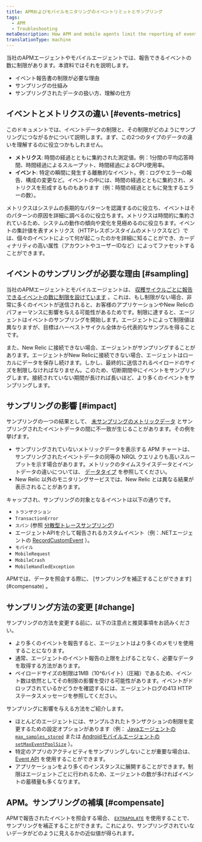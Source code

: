 ```yaml
---
title: APMおよびモバイルモニタリングのイベントリミットとサンプリング
tags:
  - APM
  - Troubleshooting
metaDescription: How APM and mobile agents limit the reporting of events and perform sampling when those limits are exceeded.
translationType: machine
---
```


当社のAPMエージェントやモバイルエージェントでは、報告できるイベントの数に制限があります。本資料ではそれを説明します。

* イベント報告書の制限が必要な理由
* サンプリングの仕組み
* サンプリングされたデータの扱い方、理解の仕方

## イベントとメトリクスの違い [#events-metrics]

このドキュメントでは、イベントデータの制限と、その制限がどのようにサンプリングにつながるかについて説明します。まず、この2つのタイプのデータの違いを理解するのに役立つかもしれません。

* **メトリクス**: 時間の経過とともに集約された測定値。例：1分間の平均応答時間、時間経過によるスループット、時間経過によるCPU使用率。
* **イベント**: 特定の瞬間に発生する離散的なイベント。例：ログやエラーの報告、構成の変更など。イベントの中には、時間の経過とともに集約され、メトリクスを形成するものもあります（例：時間の経過とともに発生するエラーの数）。

メトリクスはシステムの長期的なパターンを認識するのに役立ち、イベントはそのパターンの原因を詳細に調べるのに役立ちます。メトリクスは時間的に集約されているため、システムの動作の傾向や変化を見極めるのに役立ちます。イベントの集計値を表すメトリクス（HTTPレスポンスタイムのメトリクスなど）では、個々のイベントによって何が起こったのかを詳細に知ることができ、カーディナリティの高い属性（アカウントやユーザーIDなど）によってファセットすることができます。

## イベントのサンプリングが必要な理由 [#sampling]

当社のAPMエージェントとモバイルエージェントは、 [収穫サイクルごとに報告できるイベントの数に制限を設けています](/docs/using-new-relic/welcome-new-relic/getting-started/glossary#harvest-cycle) 。これは、もし制限がない場合、非常に多くのイベントが送信されると、お客様のアプリケーションやNew Relicのパフォーマンスに影響を与える可能性があるためです。制限に達すると、エージェントはイベントのサンプリングを開始します。エージェントによって制限値は異なりますが、目標はハーベストサイクル全体から代表的なサンプルを得ることです。

また、New Relic に接続できない場合、エージェントがサンプリングすることがあります。エージェントがNew Relicに接続できない場合、エージェントはローカルにデータを保存し続けます。しかし、最終的に送信されるペイロードのサイズを制限しなければなりません。このため、切断期間中にイベントをサンプリングします。接続されていない期間が長ければ長いほど、より多くのイベントをサンプリングします。

## サンプリングの影響 [#impact]

サンプリングの一つの結果として、 [未サンプリングのメトリックデータ](/docs/using-new-relic/metrics/analyze-your-metrics/data-collection-metric-timeslice-event-data#overview) とサンプリングされたイベントデータの間に不一致が生じることがあります。その例を挙げます。

* サンプリングされていないメトリックデータを表示する APM チャートは、サンプリングされたイベントデータの同等の NRQL クエリよりも高いスループットを示す場合があります。メトリックのタイムスライスデータとイベントデータの違いについては、 [データタイプ](/docs/using-new-relic/metrics/analyze-your-metrics/data-collection-metric-timeslice-event-data) を参照してください。
* New Relic 以外のモニタリングサービスでは、New Relic とは異なる結果が表示されることがあります。

キャップされ、サンプリングの対象となるイベントは以下の通りです。

* `トランザクション`
* `TransactionError`
* `スパン` (参照 [分散型トレースサンプリング](/docs/apm/distributed-tracing/getting-started/how-new-relic-distributed-tracing-works#sampling))
* エージェントAPIを介して報告されるカスタムイベント（例：.NETエージェントの [RecordCustomEvent](/docs/agents/net-agent/net-agent-api/record-custom-event) ）。
* `モバイル`
* `MobileRequest`
* `MobileCrash`
* `MobileHandledException`

<Callout variant="important">
  APMでは、データを照会する際に、 [サンプリングを補正することができます](#compensate) 。
</Callout>

## サンプリング方法の変更 [#change]

サンプリングの方法を変更する前に、以下の注意点と推奨事項をお読みください。

* より多くのイベントを報告すると、エージェントはより多くのメモリを使用することになります。
* 通常、エージェントのイベント報告の上限を上げることなく、必要なデータを取得する方法があります。
* ペイロードサイズの制限は1MB（10^6バイト）（圧縮）であるため、イベント数は依然としてその制限の影響を受ける可能性があります。イベントがドロップされているかどうかを確認するには、エージェントログの413 HTTPステータスメッセージを参照してください。

サンプリングに影響を与える方法をご紹介します。

* ほとんどのエージェントには、サンプルされたトランザクションの制限を変更するための設定オプションがあります（例： [Javaエージェントの `max_samples_stored`](/docs/agents/java-agent/configuration/java-agent-configuration-config-file#ae-max_samples_stored) または [Androidモバイルエージェントの `setMaxEventPoolSize`](/docs/mobile-monitoring/new-relic-mobile-android/android-sdk-api/set-max-event-pool-size) ）。
* 特定のアプリのアクティビティをサンプリングしないことが重要な場合は、 [Event API](/docs/insights/insights-data-sources/custom-data/send-custom-events-event-api) を使用することができます。
* アプリケーションをより多くのインスタンスに展開することができます。制限はエージェントごとに行われるため、エージェントの数が多ければイベントの蓄積量も多くなります。

## APM。サンプリングの補填 [#compensate]

APMで報告されたイベントを照会する場合、 [`EXTRAPOLATE`](/docs/insights/nrql-new-relic-query-language/nrql-reference/nrql-syntax-components-functions#extrapolate) を使用することで、サンプリングを補正することができます。これにより、サンプリングされていないデータがどのように見えるかの近似値が得られます。
